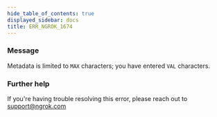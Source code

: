```yaml
---
hide_table_of_contents: true
displayed_sidebar: docs
title: ERR_NGROK_1674
---
```


### Message

Metadata is limited to `MAX` characters; you have entered `VAL` characters.

### Further help

If you're having trouble resolving this error, please reach out to [support@ngrok.com](mailto:support@ngrok.com?subject=Help%20with%20ERR_NGROK_1674)
